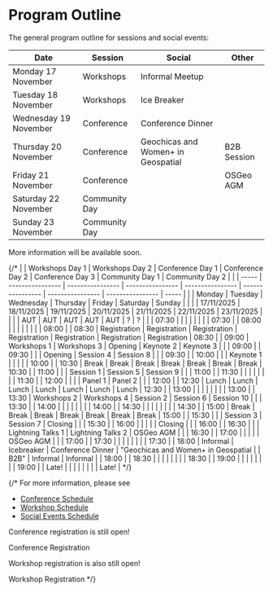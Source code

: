 <Title>FOSS4G 2025 - Program Outline</Title>

<HeaderImage url="/imgs/main-room.jpg" positionY="20%"  />

# Program Outline

The general program outline for sessions and social events:


| Date                  | Session       | Social                             | Other       |
| --------------------- | ------------- | ---------------------------------- | ----------- |
| Monday 17 November    | Workshops     | Informal Meetup                    |             |
| Tuesday 18 November   | Workshops     | Ice Breaker                        |             |
| Wednesday 19 November | Conference    | Conference Dinner                  |             |
| Thursday 20 November  | Conference    | Geochicas and Women+ in Geospatial | B2B Session |
| Friday 21 November    | Conference    |                                    | OSGeo AGM   |
| Saturday 22 November  | Community Day |                                    |             |
| Sunday 23 November    | Community Day |                                    |             |

More information will be available soon.

{/* |       | Workshops Day 1  | Workshops Day 2  | Conference Day 1 | Conference Day 2 | Conference Day 3 | Community Day 1  | Community Day 2  |       |
| ----- | ---------------- | ---------------- | ---------------- | ---------------- | ---------------- | ---------------- | ---------------- | ----- |
|  | Monday | Tuesday | Wednesday | Thursday | Friday | Saturday | Sunday |  |
|  | 17/11/2025 | 18/11/2025 | 19/11/2025 | 20/11/2025 | 21/11/2025 | 22/11/2025 | 23/11/2025 |  |
|  | AUT | AUT | AUT | AUT | AUT | ? | ? |  |
| 07:30 |  |  |  |  |  |  |  | 07:30 |
| 08:00 |  |  |  |  |  |  |  | 08:00 |
| 08:30 | Registration | Registration | Registration | Registration | Registration | Registration | Registration | 08:30 |
| 09:00 | Workshops 1 | Workshops 3 | Opening | Keynote 2 | Keynote 3 |  |  | 09:00 |
| 09:30 |  |  | Opening | Session 4 | Session 8 |  |  | 09:30 |
| 10:00 |  |  | Keynote 1 |  |  |  |  | 10:00 |
| 10:30 | Break | Break | Break | Break | Break | Break | Break | 10:30 |
| 11:00 |  |  | Session 1 | Session 5 | Session 9 |  |  | 11:00 |
| 11:30 |  |  |  |  |  |  |  | 11:30 |
| 12:00 |  |  |  | Panel 1 | Panel 2 |  |  | 12:00 |
| 12:30 | Lunch | Lunch | Lunch | Lunch | Lunch | Lunch | Lunch | 12:30 |
| 13:00 |  |  |  |  |  |  |  | 13:00 |
| 13:30 | Workshops 2 | Workshops 4 | Session 2 | Session 6 | Session 10 |  |  | 13:30 |
| 14:00 |  |  |  |  |  |  |  | 14:00 |
| 14:30 |  |  |  |  |  |  |  | 14:30 |
| 15:00 | Break | Break | Break | Break | Break | Break | Break | 15:00 |
| 15:30 |  |  | Session 3 | Session 7 | Closing |  |  | 15:30 |
| 16:00 |  |  |  |  | Closing |  |  | 16:00 |
| 16:30 |  |  | Lightning Talks 1 | Lightning Talks 2 | OSGeo AGM |  |  | 16:30 |
| 17:00 |  |  |  |  | OSGeo AGM |  |  | 17:00 |
| 17:30 |  |  |  |  |  |  |  | 17:30 |
| 18:00 | Informal | Icebreaker | Conference Dinner | "Geochicas and Women+ in Geospatial |
| B2B" | Informal | Informal |  | 18:00 |
| 18:30 |  |  |  |  |  |  |  | 18:30 |
| 19:00 |  |  |  |  |  |  |  | 19:00 |
| Late! |  |  |  |  |  |  |  | Late! | */}

<FooterImage url="/imgs/2025/auckland.jpg" positionY="35%" height="300" />

{/* For more information, please see

- [Conference Schedule](program/schedule)
- [Workshop Schedule](program/workshops)
- [Social Events Schedule](program/social-events)

Conference registration is still open!

<StyledButton target="https://ti.to/osgeo-oceania/foss4g-2025">
  Conference Registration
</StyledButton>

Workshop registration is also still open!

<StyledButton target="https://ti.to/osgeo-oceania/foss4g-2025-workshops">
  Workshop Registration
</StyledButton> */}
